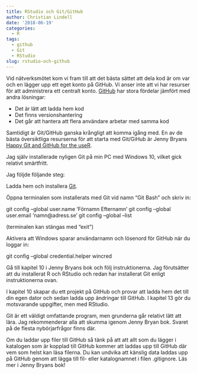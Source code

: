 ```yaml
---
title: RStudio och Git/GitHub
author: Christian Lindell
date: '2018-06-19'
categories:
  - R
tags:
  - github
  - Git
  - RStudio
slug: rstudio-och-github
---
```


Vid nätverksmötet kom vi fram till att det bästa sättet att dela kod är om var och en lägger upp ett eget konto på GitHub. Vi anser inte att vi har resurser för att administrera ett centralt konto. [GitHub](https://github.com/) har stora fördelar jämfört med andra lösningar:

* Det är lätt att ladda hem kod
* Det finns versionshantering
* Det går att hantera att flera användare arbetar med samma kod

Samtidigt är Git/GitHub ganska krångligt att komma igång med. En av de bästa översiktliga resurserna för att starta med Git/GiHub är Jenny Bryans [Happy Git and GitHub for the useR](http://happygitwithr.com/).

Jag själv installerade nyligen Git på min PC med Windows 10, vilket gick relativt smärtfritt.

Jag följde följande steg:

Ladda hem och installera [Git](https://git-scm.com/downloads).

Öppna terminalen som installerats med Git vid namn "Git Bash" och skriv in:

git config --global user.name 'Förnamn Efternamn'
git config --global user.email 'namn@adress.se'
git config --global --list

(terminalen kan stängas med "exit")

Aktivera att Windows sparar användarnamn och lösenord för GitHub när du loggar in:

git config --global credential.helper wincred

Gå till kapitel 10 i Jenny Bryans bok och följ instruktionerna. Jag förutsätter att du installerat R och RStudio och redan har installerat Git enligt instruktionerna ovan.

I kapitel 10 skapar du ett projekt på GitHub och provar att ladda hem det till din egen dator och sedan ladda upp ändringar till GitHub. I kapitel 13 gör du motsvarande uppgifter, men med RStudio.

Git är ett väldigt omfattande program, men grunderna går relativt lätt att lära. Jag rekommenderar alla att skumma igenom Jenny Bryan bok. Svaret på de flesta nybörjarfrågor finns där.

Om du laddar upp filer till GitHub så tänk på att att allt som du lägger i katalogen som är kopplad till GitHub kommer att laddas upp till GitHub där vem som helst kan läsa filerna. Du kan undvika att känslig data laddas upp på GitHub genom att lägga till fil- eller katalognamnet i filen .gitignore. Läs mer i Jenny Bryans bok! 






